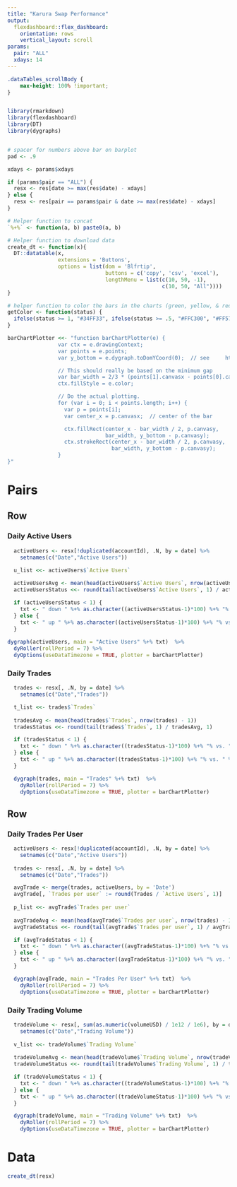 ```yaml
---
title: "Karura Swap Performance"
output:
  flexdashboard::flex_dashboard:
    orientation: rows
    vertical_layout: scroll
params:
  pair: "ALL"
  xdays: 14
---
```


```css
.dataTables_scrollBody {
    max-height: 100% !important;
}



```

```r

library(rmarkdown)
library(flexdashboard)
library(DT)
library(dygraphs)


# spacer for numbers above bar on barplot
pad <- .9

xdays <- params$xdays

if (params$pair == "ALL") {
  resx <- res[date >= max(res$date) - xdays]
} else {
  resx <- res[pair == params$pair & date >= max(res$date) - xdays]
}

# Helper function to concat
`%+%` <- function(a, b) paste0(a, b)

# Helper function to download data
create_dt <- function(x){
  DT::datatable(x,
                extensions = 'Buttons',
                options = list(dom = 'Blfrtip',
                               buttons = c('copy', 'csv', 'excel'),
                               lengthMenu = list(c(10, 50, -1),
                                                 c(10, 50, "All"))))
}

# helper function to color the bars in the charts (green, yellow, & red)
getColor <- function(status) {
  ifelse(status >= 1, "#34FF33", ifelse(status >= .5, "#FFC300", "#FF5733"))
}

barChartPlotter <<- "function barChartPlotter(e) {
                var ctx = e.drawingContext;
                var points = e.points;
                var y_bottom = e.dygraph.toDomYCoord(0);  // see     http://dygraphs.com/jsdoc/symbols/Dygraph.html#toDomYCoord

                // This should really be based on the minimum gap
                var bar_width = 2/3 * (points[1].canvasx - points[0].canvasx);
                ctx.fillStyle = e.color;

                // Do the actual plotting.
                for (var i = 0; i < points.length; i++) {
                  var p = points[i];
                  var center_x = p.canvasx;  // center of the bar

                  ctx.fillRect(center_x - bar_width / 2, p.canvasy,
                               bar_width, y_bottom - p.canvasy);
                  ctx.strokeRect(center_x - bar_width / 2, p.canvasy,
                                 bar_width, y_bottom - p.canvasy);
                }
}"

```


# Pairs {.tabset}
Row
----

### Daily Active Users

```r

  activeUsers <- resx[!duplicated(accountId), .N, by = date] %>%
    setnames(c("Date","Active Users"))

  u_list <<- activeUsers$`Active Users`
  
  activeUsersAvg <- mean(head(activeUsers$`Active Users`, nrow(activeUsers) - 1))
  activeUsersStatus <<- round(tail(activeUsers$`Active Users`, 1) / activeUsersAvg, 1)

  if (activeUsersStatus < 1) {
    txt <- " down " %+% as.character((activeUsersStatus-1)*100) %+% "% vs. " %+% xdays %+% "D Avg"
  } else {
    txt <- " up " %+% as.character((activeUsersStatus-1)*100) %+% "% vs. " %+% xdays %+% "D Avg"
  }
  
dygraph(activeUsers, main = "Active Users" %+% txt)  %>% 
  dyRoller(rollPeriod = 7) %>%
  dyOptions(useDataTimezone = TRUE, plotter = barChartPlotter)

```

### Daily Trades

```r

  trades <- resx[, .N, by = date] %>%
    setnames(c("Date","Trades"))

  t_list <<- trades$`Trades`
  
  tradesAvg <- mean(head(trades$`Trades`, nrow(trades) - 1))
  tradesStatus <<- round(tail(trades$`Trades`, 1) / tradesAvg, 1)

  if (tradesStatus < 1) {
    txt <- " down " %+% as.character((tradesStatus-1)*100) %+% "% vs. " %+% xdays %+% "D Avg"
  } else {
    txt <- " up " %+% as.character((tradesStatus-1)*100) %+% "% vs. " %+% xdays %+% "D Avg"
  }

  dygraph(trades, main = "Trades" %+% txt)  %>% 
    dyRoller(rollPeriod = 7) %>%
    dyOptions(useDataTimezone = TRUE, plotter = barChartPlotter)

```

Row 
----

### Daily Trades Per User

```r

  activeUsers <- resx[!duplicated(accountId), .N, by = date] %>%
    setnames(c("Date","Active Users"))
  
  trades <- resx[, .N, by = date] %>%
    setnames(c("Date","Trades"))

  avgTrade <- merge(trades, activeUsers, by = 'Date')
  avgTrade[, `Trades per user` := round(Trades / `Active Users`, 1)]
  
  p_list <<- avgTrade$`Trades per user`
  
  avgTradeAvg <- mean(head(avgTrade$`Trades per user`, nrow(trades) - 1))
  avgTradeStatus <<- round(tail(avgTrade$`Trades per user`, 1) / avgTradeAvg, 1)

  if (avgTradeStatus < 1) {
    txt <- " down " %+% as.character((avgTradeStatus-1)*100) %+% "% vs. " %+% xdays %+% "D Avg"
  } else {
    txt <- " up " %+% as.character((avgTradeStatus-1)*100) %+% "% vs. " %+% xdays %+% "D Avg"
  }

  dygraph(avgTrade, main = "Trades Per User" %+% txt)  %>% 
    dyRoller(rollPeriod = 7) %>%
    dyOptions(useDataTimezone = TRUE, plotter = barChartPlotter)

```

### Daily Trading Volume

```r

  tradeVolume <- resx[, sum(as.numeric(volumeUSD) / 1e12 / 1e6), by = date] %>%
    setnames(c("Date","Trading Volume"))
  
  v_list <<- tradeVolume$`Trading Volume`
  
  tradeVolumeAvg <- mean(head(tradeVolume$`Trading Volume`, nrow(tradeVolume) - 1))
  tradeVolumeStatus <<- round(tail(tradeVolume$`Trading Volume`, 1) / tradeVolumeAvg, 1)

  if (tradeVolumeStatus < 1) {
    txt <- " down " %+% as.character((tradeVolumeStatus-1)*100) %+% "% vs. " %+% xdays %+% "D Avg"
  } else {
    txt <- " up " %+% as.character((tradeVolumeStatus-1)*100) %+% "% vs. " %+% xdays %+% "D Avg"
  }

  dygraph(tradeVolume, main = "Trading Volume" %+% txt)  %>% 
    dyRoller(rollPeriod = 7) %>%
    dyOptions(useDataTimezone = TRUE, plotter = barChartPlotter)

```

# Data 

```r
create_dt(resx)
```
